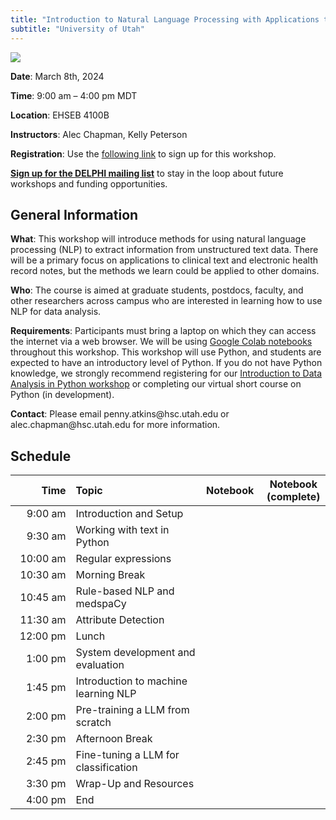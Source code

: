 ```yaml
---
title: "Introduction to Natural Language Processing with Applications to Clinical Data Science"
subtitle: "University of Utah"
---
```


[![](DELPHI-long.png)](https://uofuhealth.utah.edu/delphi-data-science-initiative)

::: {.callout-note appearance="simple" icon="false"}
**Date**: March 8th, 2024

**Time**: 9:00 am -- 4:00 pm MDT

**Location**: EHSEB 4100B

**Instructors**: Alec Chapman, Kelly Peterson
:::

**Registration**: Use the [following link](https://docs.google.com/forms/d/e/1FAIpQLScILeDCW5LTwMH2FXYEm7Ix9715aFMc8HTaeKl9fC0F7UPMvg/viewform?pli=1) to sign up for this workshop.

[**Sign up for the DELPHI mailing list**](https://www.lists.utah.edu/wws/subscribe/delphi?previous_action=info) to stay in the loop about future workshops and funding opportunities.

## General Information

**What**: This workshop will introduce methods for using natural language processing (NLP) to extract information from unstructured text data. There will be a primary focus on applications to clinical text and electronic health record notes, but the methods we learn could be applied to other domains.

**Who**: The course is aimed at graduate students, postdocs, faculty, and other researchers across campus who are interested in learning how to use NLP for data analysis.

**Requirements**: Participants must bring a laptop on which they can access the internet via a web browser. We will be using [Google Colab notebooks](https://colab.google/) throughout this workshop. This workshop will use Python, and students are expected to have an introductory level of Python. If you do not have Python knowledge, we strongly recommend registering for our [Introduction to Data Analysis in Python workshop](https://docs.google.com/forms/d/e/1FAIpQLScILeDCW5LTwMH2FXYEm7Ix9715aFMc8HTaeKl9fC0F7UPMvg/viewform?pli=1) or completing our virtual short course on Python (in development).

**Contact**: Please email penny.atkins\@hsc.utah.edu or alec.chapman\@hsc.utah.edu for more information.

## Schedule

|     Time | Topic                                | Notebook | Notebook (complete) |
|-------------:|:-----------------------------|:-------------|---------------|
|  9:00 am | Introduction and Setup               |          |                     |
|  9:30 am | Working with text in Python          |          |                     |
| 10:00 am | Regular expressions                  |          |                     |
| 10:30 am | Morning Break                        |          |                     |
| 10:45 am | Rule-based NLP and medspaCy          |          |                     |
| 11:30 am | Attribute Detection                  |          |                     |
| 12:00 pm | Lunch                                |          |                     |
|  1:00 pm | System development and evaluation    |          |                     |
|  1:45 pm | Introduction to machine learning NLP |          |                     |
|  2:00 pm | Pre-training a LLM from scratch      |          |                     |
|  2:30 pm | Afternoon Break                      |          |                     |
|  2:45 pm | Fine-tuning a LLM for classification |          |                     |
|  3:30 pm | Wrap-Up and Resources                |          |                     |
|  4:00 pm | End                                  |          |                     |
